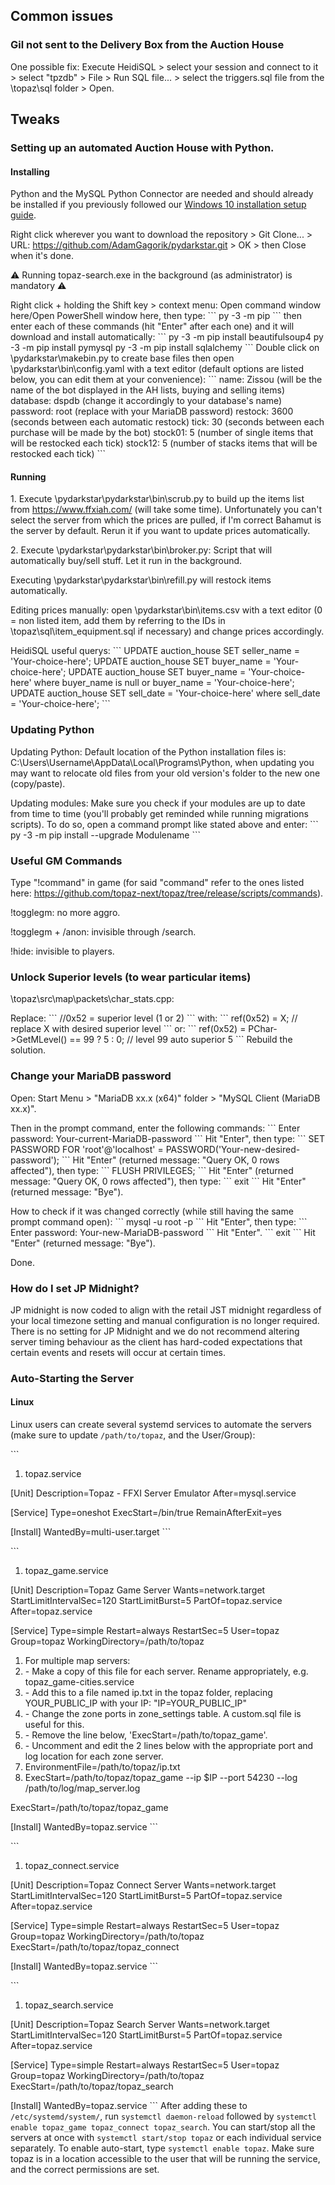 == Common issues ==
=== Gil not sent to the Delivery Box from the Auction House  ===
One possible fix: Execute HeidiSQL > select your session and connect to it > select "tpzdb" > File > Run SQL file... > select the triggers.sql file from the \topaz\sql folder > Open.

== Tweaks ==
=== Setting up an automated Auction House with Python. ===
==== Installing ====
Python and the MySQL Python Connector are needed and should already be installed if you previously followed our [https://github.com/topaz-next/topaz/wiki/Server-Setup-and-Maintenance-[Windows-10] Windows 10 installation setup guide].

Right click wherever you want to download the repository > Git Clone... > URL: https://github.com/AdamGagorik/pydarkstar.git > OK > then Close when it's done.

⚠ Running topaz-search.exe in the background (as administrator) is mandatory ⚠

Right click + holding the Shift key > context menu: Open command window here/Open PowerShell window here, then type:
```
py -3 -m pip
```
then enter each of these commands (hit "Enter" after each one) and it will download and install automatically:
```
py -3 -m pip install beautifulsoup4
py -3 -m pip install pymysql
py -3 -m pip install sqlalchemy
```
Double click on \pydarkstar\makebin.py to create base files then open \pydarkstar\bin\config.yaml with a text editor (default options are listed below, you can edit them at your convenience):
```
name: Zissou (will be the name of the bot displayed in the AH lists, buying and selling items)
database: dspdb (change it accordingly to your database's name)
password: root (replace with your MariaDB password)
restock: 3600 (seconds between each automatic restock)
tick: 30 (seconds between each purchase will be made by the bot)
stock01: 5 (number of single items that will be restocked each tick)
stock12: 5 (number of stacks items that will be restocked each tick)
```

==== Running ====
1. Execute \pydarkstar\pydarkstar\bin\scrub.py to build up the items list from https://www.ffxiah.com/ (will take some time). Unfortunately you can't select the server from which the prices are pulled, if I'm correct Bahamut is the server by default. Rerun it if you want to update prices automatically.

2. Execute \pydarkstar\pydarkstar\bin\broker.py: Script that will automatically buy/sell stuff. Let it run in the background.

Executing \pydarkstar\pydarkstar\bin\refill.py will restock items automatically.

Editing prices manually: open \pydarkstar\bin\items.csv with a text editor (0 = non listed item, add them by referring to the IDs in \topaz\sql\item_equipment.sql if necessary) and change prices accordingly.

HeidiSQL useful querys:
```
UPDATE auction_house SET seller_name = 'Your-choice-here';
UPDATE auction_house SET buyer_name = 'Your-choice-here';
UPDATE auction_house SET buyer_name = 'Your-choice-here' where buyer_name is null or buyer_name = 'Your-choice-here';
UPDATE auction_house SET sell_date = 'Your-choice-here' where sell_date = 'Your-choice-here';
```

=== Updating Python ===
Updating Python: Default location of the Python installation files is: C:\Users\Username\AppData\Local\Programs\Python, when updating you may want to relocate old files from your old version's folder to the new one (copy/paste).

Updating modules: Make sure you check if your modules are up to date from time to time (you'll probably get reminded while running migrations scripts). To do so, open a command prompt like stated above and enter:
```
py -3 -m pip install --upgrade Modulename
```

=== Useful GM Commands ===
Type "!command" in game (for said "command" refer to the ones listed here: https://github.com/topaz-next/topaz/tree/release/scripts/commands).

!togglegm: no more aggro.

!togglegm + /anon: invisible through /search.

!hide: invisible to players.

=== Unlock Superior levels (to wear particular items) ===
\topaz\src\map\packets\char_stats.cpp:

Replace:
```
//0x52 = superior level (1 or 2)
```
with:
```
ref<uint8>(0x52) = X; // replace X with desired superior level
```
or:
```
ref<uint8>(0x52) = PChar->GetMLevel() == 99 ? 5 : 0; // level 99 auto superior 5
```
Rebuild the solution.


=== Change your MariaDB password ===
Open: Start Menu > "MariaDB xx.x (x64)" folder > "MySQL Client (MariaDB xx.x)".

Then in the prompt command, enter the following commands:
```
Enter password: Your-current-MariaDB-password
```
Hit "Enter", then type:
```
SET PASSWORD FOR 'root'@'localhost' = PASSWORD('Your-new-desired-password');
```
Hit "Enter" (returned message: "Query OK, 0 rows affected"), then type:
```
FLUSH PRIVILEGES;
```
Hit "Enter" (returned message: "Query OK, 0 rows affected"), then type:
```
exit
```
Hit "Enter" (returned message: "Bye").

How to check if it was changed correctly (while still having the same prompt command open):
```
mysql -u root -p
```
Hit "Enter", then type:
```
Enter password: Your-new-MariaDB-password
```
Hit "Enter".
```
exit
```
Hit "Enter" (returned message: "Bye").

Done.

=== How do I set JP Midnight? ===
JP midnight is now coded to align with the retail JST midnight regardless of your local timezone setting and manual configuration is no longer required. There is no setting for JP Midnight and we do not recommend altering server timing behaviour as the client has hard-coded expectations that certain events and resets will occur at certain times.

=== Auto-Starting the Server ===
==== Linux ====
Linux users can create several systemd services to automate the servers (make sure to update <code>/path/to/topaz</code>, and the User/Group):

```
#topaz.service

[Unit]
Description=Topaz - FFXI Server Emulator
After=mysql.service

[Service]
Type=oneshot
ExecStart=/bin/true
RemainAfterExit=yes

[Install]
WantedBy=multi-user.target
```

```
#topaz_game.service

[Unit]
Description=Topaz Game Server
Wants=network.target
StartLimitIntervalSec=120
StartLimitBurst=5
PartOf=topaz.service
After=topaz.service

[Service]
Type=simple
Restart=always
RestartSec=5
User=topaz
Group=topaz
WorkingDirectory=/path/to/topaz
# For multiple map servers:
# - Make a copy of this file for each server. Rename appropriately, e.g. topaz_game-cities.service
# - Add this to a file named ip.txt in the topaz folder, replacing YOUR_PUBLIC_IP with your IP: "IP=YOUR_PUBLIC_IP"
# - Change the zone ports in zone_settings table. A custom.sql file is useful for this.
# - Remove the line below, 'ExecStart=/path/to/topaz_game'.
# - Uncomment and edit the 2 lines below with the appropriate port and log location for each zone server.
#EnvironmentFile=/path/to/topaz/ip.txt
#ExecStart=/path/to/topaz/topaz_game --ip $IP --port 54230 --log /path/to/log/map_server.log
ExecStart=/path/to/topaz/topaz_game

[Install]
WantedBy=topaz.service
```

```
#topaz_connect.service

[Unit]
Description=Topaz Connect Server
Wants=network.target
StartLimitIntervalSec=120
StartLimitBurst=5
PartOf=topaz.service
After=topaz.service

[Service]
Type=simple
Restart=always
RestartSec=5
User=topaz
Group=topaz
WorkingDirectory=/path/to/topaz
ExecStart=/path/to/topaz/topaz_connect

[Install]
WantedBy=topaz.service
```

```
#topaz_search.service

[Unit]
Description=Topaz Search Server
Wants=network.target
StartLimitIntervalSec=120
StartLimitBurst=5
PartOf=topaz.service
After=topaz.service

[Service]
Type=simple
Restart=always
RestartSec=5
User=topaz
Group=topaz
WorkingDirectory=/path/to/topaz
ExecStart=/path/to/topaz/topaz_search

[Install]
WantedBy=topaz.service
```
After adding these to <code>/etc/systemd/system/</code>, run <code>systemctl daemon-reload</code> followed by <code>systemctl enable topaz_game topaz_connect topaz_search</code>. You can start/stop all the servers at once with <code>systemctl start/stop topaz</code> or each individual service separately. To enable auto-start, type <code>systemctl enable topaz</code>. Make sure topaz is in a location accessible to the user that will be running the service, and the correct permissions are set.
